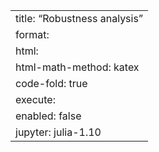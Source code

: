 ---
title: "Robustness analysis"
format:
    html:
        html-math-method: katex
        code-fold: true
execute:
    enabled: false
jupyter: julia-1.10
---